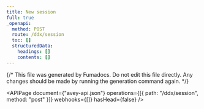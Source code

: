 ```yaml
---
title: New session
full: true
_openapi:
  method: POST
  route: /ddx/session
  toc: []
  structuredData:
    headings: []
    contents: []
---
```


{/* This file was generated by Fumadocs. Do not edit this file directly. Any changes should be made by running the generation command again. */}

<APIPage
  document={"avey-api.json"}
  operations={[{ path: "/ddx/session", method: "post" }]}
  webhooks={[]}
  hasHead={false}
/>
